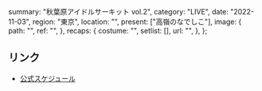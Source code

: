   summary: "秋葉原アイドルサーキット vol.2",
  category: "LIVE",
  date: "2022-11-03",
  region: "東京",
  location: "",
  present: ["高嶺のなでしこ"],
  image: {
    path: "",
    ref: "",
  },
  recaps: {
    costume: "",
    setlist: [],
    url: "",
  },
};

## リンク

- [公式スケジュール](https://takanenonadeshiko.jp/?p=491)
